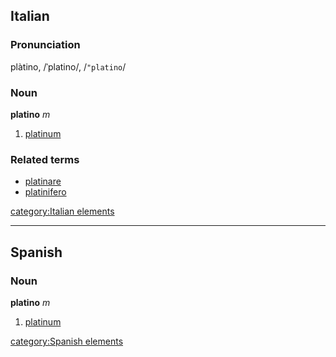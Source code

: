 ==Italian==
===Pronunciation===
plàtino, /ˈplatino/, /<tt>"platino</tt>/
===Noun===
'''platino''' ''m''

# [[platinum]]

===Related terms===
*[[platinare]]
*[[platinifero]]

[[category:Italian elements]]

----

==Spanish==
===Noun===
'''platino''' ''m''

# [[platinum]]
[[category:Spanish elements]]